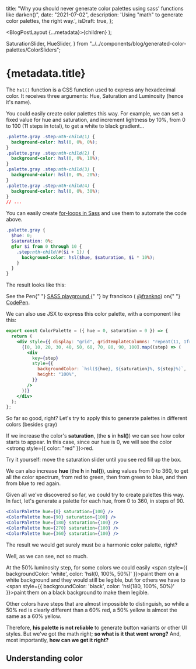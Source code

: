   title:
    "Why you should never generate color palettes using sass' functions like darken()",
  date: "2021-07-02",
  description:
    'Using "math" to generate color palettes, the right way.',
  isDraft: true,
};

  <BlogPostLayout {...metadata}>{children}</BlogPostLayout>
);

  SaturationSlider,
  HueSlider,
} from "../../components/blog/generated-color-palettes/ColorSliders";

<h1
  style={{
    maxWidth: "40rem",
    fontSize: "2.5rem",
    backgroundImage:
      "linear-gradient(90deg, var(--accent, #00DBDE) 0%, var(--function, #FC00FF) 100%)",
    backgroundClip: "text",
    "-webkit-background-clip": "text",
    textFillColor: "transparent",
    "-webkit-text-fill-color": "transparent",
  }}
>
  {metadata.title}
</h1>

The `hsl()` function is a CSS function used to express any hexadecimal color. It receives three arguments: Hue, Saturation and Luminosity (hence it's name).

You could easily create color palettes this way. For example, we can set a fixed value for hue and saturation, and increment lightness by 10%, from 0 to 100 (11 steps in total), to get a white to black gradient...

<div style={{fontSize: '0.8em'}}>

```css
.palette.gray .step:nth-child(1) {
  background-color: hsl(0, 0%, 0%);
}
.palette.gray .step:nth-child(2) {
  background-color: hsl(0, 0%, 10%);
}
.palette.gray .step:nth-child(3) {
  background-color: hsl(0, 0%, 20%);
}
.palette.gray .step:nth-child(4) {
  background-color: hsl(0, 0%, 30%);
}
// ...
```

</div>

You can easily create [for-loops in Sass](https://sass-lang.com/documentation/at-rules/control/for) and use them to automate the code above.

<div style={{fontSize: '0.8em'}}>

```scss
.palette.gray {
  $hue: 0;
  $saturation: 0%;
  @for $i from 0 through 10 {
    .step:nth-child(#{$i + 1}) {
      background-color: hsl($hue, $saturation, $i * 10%);
    }
  }
}
```

</div>

The result looks like this:

<p
  className="codepen"
  data-height="170"
  data-slug-hash="BaRRrRZ"
  data-editable="true"
  data-user="frankno"
  style={{
    height: "170px",
    boxSizing: "border-box",
    display: "flex",
    alignItems: "center",
    justifyContent: "center",
    border: "2px solid",
    margin: "1em 0",
    padding: "1em",
  }}
>
  <span>
    See the Pen{" "}
    <a href="https://codepen.io/frankno/pen/BaRRrRZ">
      SASS playground
    </a>{" "}
    by francisco (
    <a href="https://codepen.io/frankno">@frankno</a>) on{" "}
    <a href="https://codepen.io">CodePen</a>.
  </span>
</p>
<script
  async
  src="https://cpwebassets.codepen.io/assets/embed/ei.js"
></script>

We can also use JSX to express this color palette, with a component like this:

<div style={{fontSize: '0.8em'}}>

<!-- prettier-ignore -->
```jsx
export const ColorPalette = ({ hue = 0, saturation = 0 }) => {
  return (
    <div style={{ display: "grid", gridTemplateColumns: "repeat(11, 1fr)" }}>
      {[0, 10, 20, 30, 40, 50, 60, 70, 80, 90, 100].map((step) => (
        <div
          key={step}
          style={{
            backgroundColor: `hsl(${hue}, ${saturation}%, ${step}%)`,
            height: "100%",
          }}
        />
      ))}
    </div>
  );
};

```

</div>

<ColorPalette />

So far so good, right? Let's try to apply this to generate palettes in different colors (besides gray)

If we increase the color's **saturation**, (the **s** in **hsl()**) we can see how color starts to appear. In this case, since our hue is 0, we will see the color <strong style={{ color: "red" }}>red</strong>.

Try it yourself: move the saturation slider until you see red fill up the box.

<SaturationSlider />

We can also increase **hue** (the **h** in **hsl()**), using values from 0 to 360, to get all the color spectrum, from red to green, then from green to blue, and then from blue to red again.

<HueSlider />

Given all we've discovered so far, we could try to create palettes this way. In fact, let's generate a palette for each hue, from 0 to 360, in steps of 90.

```jsx
<ColorPalette hue={0} saturation={100} />
<ColorPalette hue={90} saturation={100} />
<ColorPalette hue={180} saturation={100} />
<ColorPalette hue={270} saturation={100} />
<ColorPalette hue={360} saturation={100} />
```

<ColorPalette hue={0} saturation={100} />
<ColorPalette hue={90} saturation={100} />
<ColorPalette hue={180} saturation={100} />
<ColorPalette hue={270} saturation={100} />
<ColorPalette hue={360} saturation={100} />

The result we would get surely must be a harmonic color palette, right?

Well, as we can see, not so much.

At the 50% luminosity step, for some colors we could easily <span style={{ backgroundColor: 'white', color: 'hsl(0, 100%, 50%)' }}>paint them on a white background</span> and they would still be legible, but for others we have to <span style={{ backgroundColor: 'black', color: 'hsl(180, 100%, 50%)' }}>paint them on a black background</span> to make them legible.

Other colors have steps that are almost impossible to distinguish, so while a 50% red is clearly different than a 60% red, a 50% yellow is almost the same as a 60% yellow.

<!-- TODO -->

<div
  style={{
    display: "grid",
    gridTemplateColumns: "1fr 1fr",
  }}
>
  <div
    style={{ backgroundColor: "", paddingBottom: "100%" }}
  />
</div>

<div style={{ fontSize: '1.2em' }}>

Therefore, **his palette is not reliable** to generate button variants or other UI styles. But we've got the math right; **so what is it that went wrong?** And, most importantly, **how can we get it right?**

</div>

## Understanding color
